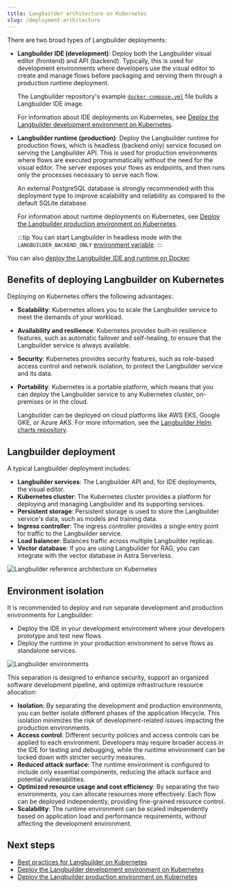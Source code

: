 ```yaml
---
title: Langbuilder architecture on Kubernetes
slug: /deployment-architecture
---
```



There are two broad types of Langbuilder deployments:

* **Langbuilder IDE (development)**: Deploy both the Langbuilder visual editor (frontend) and API (backend). Typically, this is used for development environments where developers use the visual editor to create and manage flows before packaging and serving them through a production runtime deployment.

    The Langbuilder repository's example [`docker-compose.yml`](https://github.com/cloudgeometry/langbuilder/blob/main/docker_example/docker-compose.yml) file builds a Langbuilder IDE image.

    For information about IDE deployments on Kubernetes, see [Deploy the Langbuilder development environment on Kubernetes](/deployment-kubernetes-dev).


* **Langbuilder runtime (production)**: Deploy the Langbuilder runtime for production flows, which is headless (backend only) service focused on serving the Langbuilder API. This is used for production environments where flows are executed programmatically without the need for the visual editor. The server exposes your flows as endpoints, and then runs only the processes necessary to serve each flow.

    An external PostgreSQL database is strongly recommended with this deployment type to improve scalability and reliability as compared to the default SQLite database.

    For information about runtime deployments on Kubernetes, see [Deploy the Langbuilder production environment on Kubernetes](/deployment-kubernetes-prod).

    :::tip
    You can start Langbuilder in headless mode with the `LANGBUILDER_BACKEND_ONLY` [environment variable](/environment-variables).
    :::

You can also [deploy the Langbuilder IDE and runtime on Docker](/deployment-docker).

## Benefits of deploying Langbuilder on Kubernetes

Deploying on Kubernetes offers the following advantages:

* **Scalability**: Kubernetes allows you to scale the Langbuilder service to meet the demands of your workload.
* **Availability and resilience**: Kubernetes provides built-in resilience features, such as automatic failover and self-healing, to ensure that the Langbuilder service is always available.
* **Security**: Kubernetes provides security features, such as role-based access control and network isolation, to protect the Langbuilder service and its data.
* **Portability**: Kubernetes is a portable platform, which means that you can deploy the Langbuilder service to any Kubernetes cluster, on-premises or in the cloud.

    Langbuilder can be deployed on cloud platforms like AWS EKS, Google GKE, or Azure AKS. For more information, see the [Langbuilder Helm charts repository](https://github.com/cloudgeometry/langbuilder-helm-charts).

## Langbuilder deployment

A typical Langbuilder deployment includes:

* **Langbuilder services**: The Langbuilder API and, for IDE deployments, the visual editor.
* **Kubernetes cluster**: The Kubernetes cluster provides a platform for deploying and managing Langbuilder and its supporting services.
* **Persistent storage**: Persistent storage is used to store the Langbuilder service's data, such as models and training data.
* **Ingress controller**: The ingress controller provides a single entry point for traffic to the Langbuilder service.
* **Load balancer**: Balances traffic across multiple Langbuilder replicas.
* **Vector database**: If you are using Langbuilder for RAG, you can integrate with the vector database in Astra Serverless.

![Langbuilder reference architecture on Kubernetes](/img/langbuilder-reference-architecture.png)

## Environment isolation

It is recommended to deploy and run separate development and production environments for Langbuilder:

* Deploy the IDE in your development environment where your developers prototype and test new flows.
* Deploy the runtime in your production environment to serve flows as standalone services.

![Langbuilder environments](/img/langbuilder-env.png)

This separation is designed to enhance security, support an organized software development pipeline, and optimize infrastructure resource allocation:

* **Isolation**: By separating the development and production environments, you can better isolate different phases of the application lifecycle. This isolation minimizes the risk of development-related issues impacting the production environments.
* **Access control**: Different security policies and access controls can be applied to each environment. Developers may require broader access in the IDE for testing and debugging, while the runtime environment can be locked down with stricter security measures.
* **Reduced attack surface**: The runtime environment is configured to include only essential components, reducing the attack surface and potential vulnerabilities.
* **Optimized resource usage and cost efficiency**: By separating the two environments, you can allocate resources more effectively. Each flow can be deployed independently, providing fine-grained resource control.
* **Scalability**: The runtime environment can be scaled independently based on application load and performance requirements, without affecting the development environment.

## Next steps

* [Best practices for Langbuilder on Kubernetes](/deployment-prod-best-practices)
* [Deploy the Langbuilder development environment on Kubernetes](/deployment-kubernetes-dev)
* [Deploy the Langbuilder production environment on Kubernetes](/deployment-kubernetes-prod)
